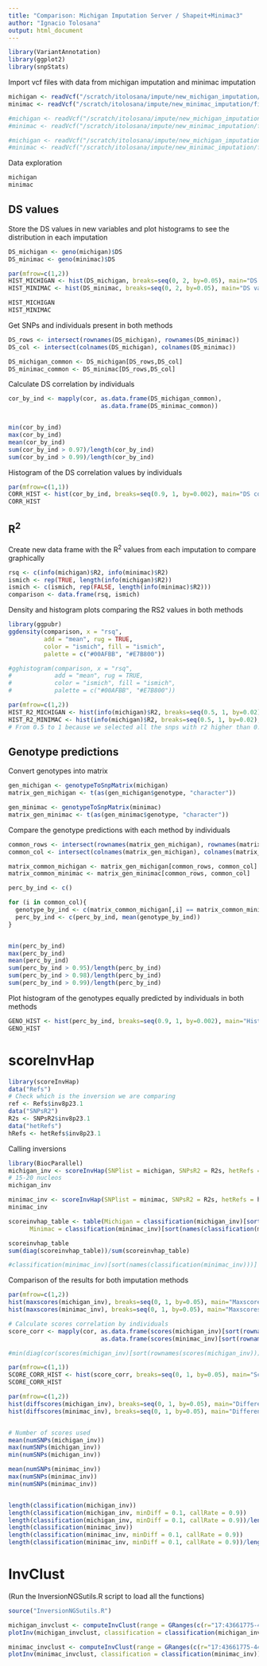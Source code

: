```yaml
---
title: "Comparison: Michigan Imputation Server / Shapeit+Minimac3"
author: "Ignacio Tolosana"
output: html_document
---
```


```r
library(VariantAnnotation)
library(ggplot2)
library(snpStats)
```


Import vcf files with data from michigan imputation and minimac imputation
```r
michigan <- readVcf("/scratch/itolosana/impute/new_michigan_imputation/final_michigan_chr7.vcf.gz", "hg19")
minimac <- readVcf("/scratch/itolosana/impute/new_minimac_imputation/final_minimac_chr7.vcf.gz", "hg19")

#michigan <- readVcf("/scratch/itolosana/impute/new_michigan_imputation/final_michigan_chr8.vcf.gz", "hg19")
#minimac <- readVcf("/scratch/itolosana/impute/new_minimac_imputation/final_minimac_chr8.vcf.gz", "hg19")

#michigan <- readVcf("/scratch/itolosana/impute/new_michigan_imputation/final_michigan_chr17.vcf.gz", "hg19")
#minimac <- readVcf("/scratch/itolosana/impute/new_minimac_imputation/final_minimac_chr17.vcf.gz", "hg19")
```


Data exploration
```r
michigan
minimac
```


## DS values
Store the DS values in new variables and plot histograms to see the distribution in each imputation
```r
DS_michigan <- geno(michigan)$DS
DS_minimac <- geno(minimac)$DS

par(mfrow=c(1,2))
HIST_MICHIGAN <- hist(DS_michigan, breaks=seq(0, 2, by=0.05), main="DS values (Michigan Imputation Server)", xlab="DS")
HIST_MINIMAC <- hist(DS_minimac, breaks=seq(0, 2, by=0.05), main="DS values (Minimac3)", xlab="DS")

HIST_MICHIGAN
HIST_MINIMAC
```


Get SNPs and individuals present in both methods
```r
DS_rows <- intersect(rownames(DS_michigan), rownames(DS_minimac))
DS_col <- intersect(colnames(DS_michigan), colnames(DS_minimac))

DS_michigan_common <- DS_michigan[DS_rows,DS_col]
DS_minimac_common <- DS_minimac[DS_rows,DS_col]
```


Calculate DS correlation by individuals
```r
cor_by_ind <- mapply(cor, as.data.frame(DS_michigan_common),
                          as.data.frame(DS_minimac_common))


min(cor_by_ind)
max(cor_by_ind)
mean(cor_by_ind)
sum(cor_by_ind > 0.97)/length(cor_by_ind)
sum(cor_by_ind > 0.99)/length(cor_by_ind)
```


Histogram of the DS correlation values by individuals
```r
par(mfrow=c(1,1))
CORR_HIST <- hist(cor_by_ind, breaks=seq(0.9, 1, by=0.002), main="DS correlation values by individuals", xlab="DS correlation")
CORR_HIST
```


## R^2^

Create new data frame with the R^2^ values from each imputation to compare graphically
```r
rsq <- c(info(michigan)$R2, info(minimac)$R2)
ismich <- rep(TRUE, length(info(michigan)$R2))
ismich <- c(ismich, rep(FALSE, length(info(minimac)$R2)))
comparison <- data.frame(rsq, ismich)
```


Density and histogram plots comparing the RS2 values in both methods
```r
library(ggpubr)
ggdensity(comparison, x = "rsq",
          add = "mean", rug = TRUE,
          color = "ismich", fill = "ismich",
          palette = c("#00AFBB", "#E7B800"))

#gghistogram(comparison, x = "rsq",
#            add = "mean", rug = TRUE,
#            color = "ismich", fill = "ismich",
#            palette = c("#00AFBB", "#E7B800"))

par(mfrow=c(1,2))
HIST_R2_MICHIGAN <- hist(info(michigan)$R2, breaks=seq(0.5, 1, by=0.02), main="Michigan Imputation Server", xlab="DS values")
HIST_R2_MINIMAC <- hist(info(michigan)$R2, breaks=seq(0.5, 1, by=0.02), main="Minimac3", xlab="DS values")
# From 0.5 to 1 because we selected all the snps with r2 higher than 0.5
```


## Genotype predictions
Convert genotypes into matrix
```r
gen_michigan <- genotypeToSnpMatrix(michigan)
matrix_gen_michigan <- t(as(gen_michigan$genotype, "character"))

gen_minimac <- genotypeToSnpMatrix(minimac)
matrix_gen_minimac <- t(as(gen_minimac$genotype, "character"))
```


Compare the genotype predictions with each method by individuals
```r
common_rows <- intersect(rownames(matrix_gen_michigan), rownames(matrix_gen_minimac))
common_col <- intersect(colnames(matrix_gen_michigan), colnames(matrix_gen_minimac))

matrix_common_michigan <- matrix_gen_michigan[common_rows, common_col]
matrix_common_minimac <- matrix_gen_minimac[common_rows, common_col]

perc_by_ind <- c()

for (i in common_col){
  genotype_by_ind <- c(matrix_common_michigan[,i] == matrix_common_minimac[,i])
  perc_by_ind <- c(perc_by_ind, mean(genotype_by_ind))
}


min(perc_by_ind)
max(perc_by_ind)
mean(perc_by_ind)
sum(perc_by_ind > 0.95)/length(perc_by_ind)
sum(perc_by_ind > 0.98)/length(perc_by_ind)
sum(perc_by_ind > 0.99)/length(perc_by_ind)
```


Plot histogram of the genotypes equally predicted by individuals in both methods
```r
GENO_HIST <- hist(perc_by_ind, breaks=seq(0.9, 1, by=0.002), main="Histogram: % of SNPs genotypes equally predicted with Michigan and Minimac3", xlab="% of equally predicted genotypes")
GENO_HIST
```



# scoreInvHap
```r
library(scoreInvHap)
data("Refs")
# Check which is the inversion we are comparing
ref <- Refs$inv8p23.1
data("SNPsR2")
R2s <- SNPsR2$inv8p23.1
data("hetRefs")
hRefs <- hetRefs$inv8p23.1
```


Calling inversions
```r
library(BiocParallel)
michigan_inv <- scoreInvHap(SNPlist = michigan, SNPsR2 = R2s, hetRefs = hRefs, Refs = ref, imputed = TRUE, verbose = TRUE, BPPARAM = MulticoreParam(10))
# 15-20 nucleos
michigan_inv

minimac_inv <- scoreInvHap(SNPlist = minimac, SNPsR2 = R2s, hetRefs = hRefs, Refs = ref, imputed = TRUE, verbose = TRUE, BPPARAM = MulticoreParam(10))
minimac_inv

scoreinvhap_table <- table(Michigan = classification(michigan_inv)[sort(names(classification(michigan_inv)))], 
      Minimac = classification(minimac_inv)[sort(names(classification(minimac_inv)))])

scoreinvhap_table
sum(diag(scoreinvhap_table))/sum(scoreinvhap_table)

#classification(minimac_inv)[sort(names(classification(minimac_inv)))]
```


Comparison of the results for both imputation methods
```r
par(mfrow=c(1,2))
hist(maxscores(michigan_inv), breaks=seq(0, 1, by=0.05), main="Maxscores scoreInHap (Michigan imputation)", xlab="Maxscores")
hist(maxscores(minimac_inv), breaks=seq(0, 1, by=0.05), main="Maxscores scoreInvHap (Minimac imputation)", xlab="Maxscores")

# Calculate scores correlation by individuals
score_corr <- mapply(cor, as.data.frame(scores(michigan_inv)[sort(rownames(scores(michigan_inv))),]),
                          as.data.frame(scores(minimac_inv)[sort(rownames(scores(minimac_inv))),]))

#min(diag(cor(scores(michigan_inv)[sort(rownames(scores(michigan_inv))),], scores(minimac_inv)[sort(rownames(scores(minimac_inv))),])))

par(mfrow=c(1,1))
SCORE_CORR_HIST <- hist(score_corr, breaks=seq(0, 1, by=0.05), main="Score correlation by individuals", xlab="Score correlation")
SCORE_CORR_HIST

par(mfrow=c(1,2))
hist(diffscores(michigan_inv), breaks=seq(0, 1, by=0.05), main="Difference scores - scoreInHap (Michigan imputation)", xlab="Number of scores")
hist(diffscores(minimac_inv), breaks=seq(0, 1, by=0.05), main="Difference score - scoreInvHap (Minimac imputation)", xlab="Number of scores")


# Number of scores used
mean(numSNPs(michigan_inv))
max(numSNPs(michigan_inv))
min(numSNPs(michigan_inv))

mean(numSNPs(minimac_inv))
max(numSNPs(minimac_inv))
min(numSNPs(minimac_inv))


length(classification(michigan_inv))
length(classification(michigan_inv, minDiff = 0.1, callRate = 0.9))
length(classification(michigan_inv, minDiff = 0.1, callRate = 0.9))/length(classification(michigan_inv))
length(classification(minimac_inv))
length(classification(minimac_inv, minDiff = 0.1, callRate = 0.9))
length(classification(minimac_inv, minDiff = 0.1, callRate = 0.9))/length(classification(minimac_inv))
```

# InvClust
(Run the InversionNGSutils.R script to load all the functions)
```r
source("InversionNGSutils.R")

michigan_invclust <- computeInvClust(range = GRanges(c(r="17:43661775-44372665")), vcffile = "/scratch/itolosana/impute/new_michigan_imputation/final_michigan_chr17.vcf.gz")
plotInv(michigan_invclust, classification = classification(michigan_inv))

minimac_invclust <- computeInvClust(range = GRanges(c(r="17:43661775-44372665")), vcffile = "/scratch/itolosana/impute/new_minimac_imputation/final_minimac_chr17.vcf.gz")
plotInv(minimac_invclust, classification = classification(minimac_inv))
```

